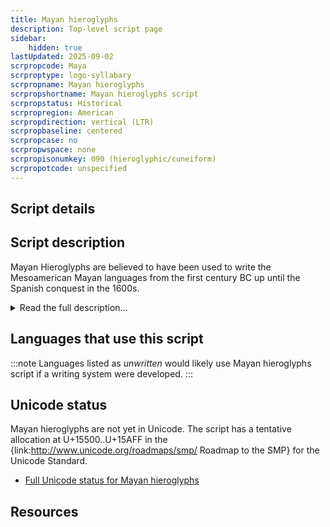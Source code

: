 ```yaml
---
title: Mayan hieroglyphs
description: Top-level script page
sidebar:
    hidden: true
lastUpdated: 2025-09-02
scrpropcode: Maya
scrproptype: logo-syllabary
scrpropname: Mayan hieroglyphs
scrpropshortname: Mayan hieroglyphs script
scrpropstatus: Historical
scrpropregion: American
scrpropdirection: vertical (LTR)
scrpropbaseline: centered
scrpropcase: no
scrpropwspace: none
scrpropisonumkey: 090 (hieroglyphic/cuneiform)
scrpropotcode: unspecified
---
```



## Script details

<ScriptDetails />

## Script description

Mayan Hieroglyphs are believed to have been used to write the Mesoamerican Mayan languages from the first century BC up until the Spanish conquest in the 1600s.

<details>
<summary>Read the full description...</summary>It was used in Southern Mexico, Guatemala and Belize. The script is a logosyllabary; each symbol represented either a morpheme (a word or a meaningful part of a word), or a phonetic syllable. It is thought that the script was originally logographic, but that many of the symbols used for writing monosyllabic words ending in a vowel or a weak consonant came to represent the phonetic elements of those words independent of their meaning, and were later used in a phonetic way to represent units of sound as well as units of meaning. In terms of shape, the symbols comprise abstract forms, human heads - often faces in profile - and hands, and parts of animal bodies

The Mayan script consists in total of more than one thousand different symbols. Some sounds or words can be written using a number of different symbols (allographs), and, conversely, some symbols can have numerous different pronunciations or meanings. In addition, many symbols were used only during a specific time period or in a certain location. Thus, there were likely never more than 500 symbols in use at any given time.

The Mayan symbols which are read as phonetic elements represent either a bare vowel or a consonant+vowel syllable. This is not perfectly suited to the Mayan languages, as most spoken syllables end in a consonant, and may also contain consonant clusters within the word. Sometimes, the final consonant is left unwritten. In other cases, a synharmony rule is applied, according to which CVC syllables are represented using two symbols, each representing a CV-syllable. In the reading, the second vowel is silent. The rule also dictated that the symbol for the second CV syllable must contain a vowel which matched the vowel of the first syllable, even though it remained unspoken. This is known as an echo vowel.

Symbols were classified according to their size and position as either main symbols or affixes. Logographs and phonetic symbols were often used in combination; the phonetic symbols formed a complement to the logograph to further clarify the word's pronunciation and meaning. The ways in which symbols could be combined were very flexible; two symbols could overlap or be conflated with one another, or one symbol was shrunk and placed inside another as an infix.

As well as logographic and phonetic symbols, there is another class of symbols called semantograms. These are not pronounced aloud, but serve either to disambiguate symbols with more than one possible interpretation, or to identify the class to which a particular word belongs. Diacritics are used, most notably a pair of dots which indicates repetition of a syllable.

Mayan texts were generally written from left to right in columns two symbols wide.

Since Mayan writing came to the attention of the wider world in the 1560s, numerous attempts have been made to decipher it. These were largely unsuccessful until Yuri Knorosov demonstrated the phonetic aspect of symbols that were previously believed to be logographic, and also identified the vowel harmony rules governing the representation of final consonants. Since his work was published in the 1950s about 80% of Mayan texts have been deciphered, relating to community matters such as birth, death and marriage, as well as historical records of warfare and rulers, and royal deeds.
</details>

## Languages that use this script

:::note
Languages listed as _unwritten_ would likely use Mayan hieroglyphs script if a writing system were developed. 
:::

<WsList script='Maya' wsMax='5' />

## Unicode status

Mayan hieroglyphs are not yet in Unicode. The script has a tentative allocation at U+15500..U+15AFF in the {link:http://www.unicode.org/roadmaps/smp/ Roadmap to the SMP} for the Unicode Standard.

- [Full Unicode status for Mayan hieroglyphs](/scrlang/unicode/maya-unicode.md)



## Resources

<ScriptResources detailSummary='seemore' />

